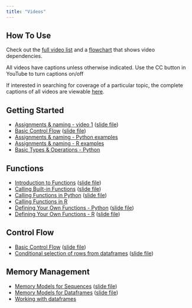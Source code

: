 ```yaml
---
title: "Videos"
---
```

## How To Use

Check out the [full video list](./guide.html) and a [flowchart](https://docs.google.com/drawings/d/1lD1CxMXV6G_83KfyaABuvqY-g2SodAKmKiVu3FFWMo8/edit?usp=sharing) that shows video dependencies.

All videos have captions unless otherwise indicated.  Use the CC button in YouTube to turn captions on/off

If interested in searching for coverage of a particular topic, the complete captions of all videos are viewable [here](https://docs.google.com/document/d/1Aj2NEE8PwzdjAXffKrh6OV3lafPbbTgQUC4FqYzBYcE/edit?usp=sharing).

## Getting Started

- [Assignments & naming - video 1](https://youtu.be/HGzkFGonGD4) ([slide file](gfx/AssignmentsAndNaming.pdf))
- [Basic Control Flow](https://youtu.be/kHIBVxOG2MA) ([slide file](gfx/BasicControlFlow.pdf))
- [Assignments & naming - Python examples](https://youtu.be/jWRvUSBgdik)
- [Assignments & naming - R examples](https://youtu.be/n8rDAk95Eu8)
- [Basic Types & Operations -  Python](https://youtu.be/8cDkz_f7nzk)

## Functions

- [Introduction to Functions](https://youtu.be/BKoZ0gl8lMo) ([slide file](gfx/Intro-to-Functions.pdf))
- [Calling Built-in Functions](https://youtu.be/EJPIPWC8gm0) ([slide file](gfx/CallingBuiltInFunctions.pdf))
- [Calling Functions in Python](https://youtu.be/GN1fM_OHINE) ([slide file](gfx/CallingFunctionsInPython.pdf))
- [Calling Functions in R](https://youtu.be/XHjD4OKzbUs)
- [Defining Your Own Functions - Python](https://youtu.be/94-r-UyW1uc) ([slide file](gfx/WritingFunctionsInPython.pdf))
- [Defining Your Own Functions - R](https://youtu.be/WtuiF1T0sXg) ([slide file](gfx/WritingFunctionsInR.pdf))

## Control Flow

- [Basic Control Flow](https://youtu.be/kHIBVxOG2MA) ([slide file](gfx/BasicControlFlow.pdf))
- [Conditional selection of rows from dataframes](https://youtu.be/oZDEJH3W6EM) ([slide file](gfx/ConditionalRowSelection.pdf))

## Memory Management

- [Memory Models for Sequences](https://youtu.be/AM26uLNwP8A) ([slide file](gfx/SequenceMemoryModels.pdf))
- [Memory Models for Dataframes](https://youtu.be/FJJUc0E8zTs) ([slide file](gfx/MemoryModelsForDataFrames.pdf))
- [Working with dataframes](https://youtu.be/YsVvI8O8b3E)



